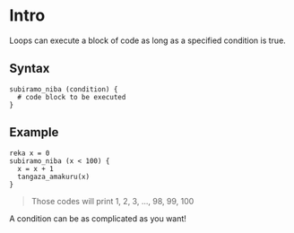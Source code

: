 # Intro

Loops can execute a block of code as long as a specified condition is true.

## Syntax

```Kin
subiramo_niba (condition) {
  # code block to be executed
}
```

## Example

```Kin
reka x = 0
subiramo_niba (x < 100) {
  x = x + 1
  tangaza_amakuru(x)
}
```

> Those codes will print 1, 2, 3, ..., 98, 99, 100

A condition can be as complicated as you want!
